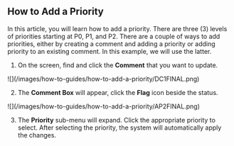 ## How to Add a Priority

In this article, you will learn how to add a priority. There are three (3) levels of priorities starting at P0, P1, and P2. There are a couple of ways to add priorities, either by creating a comment and adding a priority or adding priority to an existing comment. In this example, we will use the latter.

1. On the screen, find and click the **Comment** that you want to update.

<Frame>
![](/images/how-to-guides/how-to-add-a-priority/DC1FINAL.png)
</Frame>

2. The **Comment Box** will appear, click the **Flag** icon beside the status.

<Frame>
![](/images/how-to-guides/how-to-add-a-priority/AP2FINAL.png)
</Frame>

3. The **Priority** sub-menu will expand. Click the appropriate priority to select. After selecting the priority, the system will automatically apply the changes.
